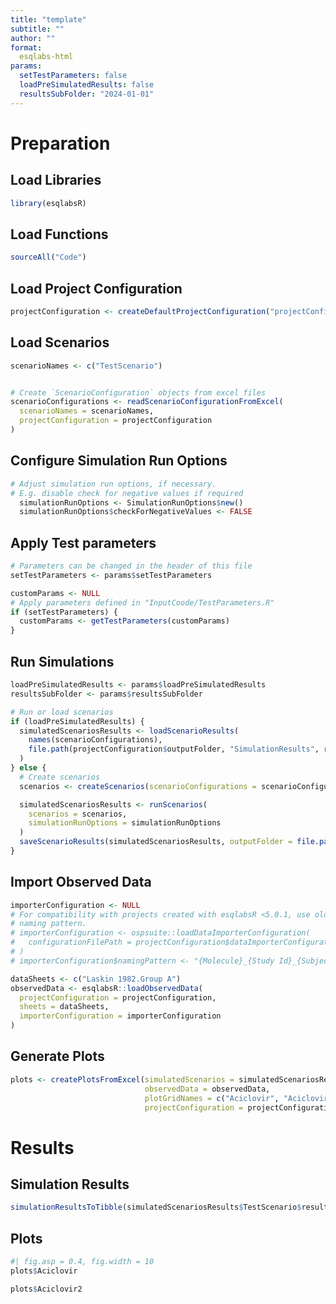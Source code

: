 ```yaml
---
title: "template"
subtitle: ""
author: ""
format: 
  esqlabs-html
params:
  setTestParameters: false
  loadPreSimulatedResults: false
  resultsSubFolder: "2024-01-01"
---
```


<!-- MAKE SURE TO INSTALL ALL REQUIRED PACKAGES BEFORE RUNNING THIS -->
<!-- USE THE install_packages.R SCRIPT -->


# Preparation

## Load Libraries

```r
library(esqlabsR)
```
## Load Functions

```r
sourceAll("Code")
```

## Load Project Configuration

```r
projectConfiguration <- createDefaultProjectConfiguration("projectConfiguration.xlsx")
```



## Load Scenarios

```r
scenarioNames <- c("TestScenario")


# Create `ScenarioConfiguration` objects from excel files
scenarioConfigurations <- readScenarioConfigurationFromExcel(
  scenarioNames = scenarioNames,
  projectConfiguration = projectConfiguration
)
```

## Configure Simulation Run Options

```r
# Adjust simulation run options, if necessary.
# E.g. disable check for negative values if required
  simulationRunOptions <- SimulationRunOptions$new()
  simulationRunOptions$checkForNegativeValues <- FALSE
```

## Apply Test parameters

```r
# Parameters can be changed in the header of this file
setTestParameters <- params$setTestParameters

customParams <- NULL
# Apply parameters defined in "InputCoode/TestParameters.R"
if (setTestParameters) {
  customParams <- getTestParameters(customParams)
}
```

## Run Simulations

```r
loadPreSimulatedResults <- params$loadPreSimulatedResults
resultsSubFolder <- params$resultsSubFolder

# Run or load scenarios
if (loadPreSimulatedResults) {
  simulatedScenariosResults <- loadScenarioResults(
    names(scenarioConfigurations),
    file.path(projectConfiguration$outputFolder, "SimulationResults", resultsSubFolder)
  )
} else {
  # Create scenarios
  scenarios <- createScenarios(scenarioConfigurations = scenarioConfigurations, customParams = customParams)

  simulatedScenariosResults <- runScenarios(
    scenarios = scenarios,
    simulationRunOptions = simulationRunOptions
  )
  saveScenarioResults(simulatedScenariosResults, outputFolder = file.path(projectConfiguration$outputFolder, "SimulationResults", resultsSubFolder))
}
```

## Import Observed Data

```r
importerConfiguration <- NULL
# For compatibility with projects created with esqlabsR <5.0.1, use old data set
# naming pattern.
# importerConfiguration <- ospsuite::loadDataImporterConfiguration(
#   configurationFilePath = projectConfiguration$dataImporterConfigurationFile
# )
# importerConfiguration$namingPattern <- "{Molecule}_{Study Id}_{Subject Id}_{Species}_{Organ}_{Compartment}_{Dose}_{Route}_{Group Id}"

dataSheets <- c("Laskin 1982.Group A")
observedData <- esqlabsR::loadObservedData(
  projectConfiguration = projectConfiguration,
  sheets = dataSheets,
  importerConfiguration = importerConfiguration
)
```

## Generate Plots

```r
plots <- createPlotsFromExcel(simulatedScenarios = simulatedScenariosResults,
                              observedData = observedData,
                              plotGridNames = c("Aciclovir", "Aciclovir2"),
                              projectConfiguration = projectConfiguration)

```

# Results

## Simulation Results

```r
simulationResultsToTibble(simulatedScenariosResults$TestScenario$results)
```


## Plots


```r
#| fig.asp = 0.4, fig.width = 10
plots$Aciclovir
```

```r
plots$Aciclovir2
```




